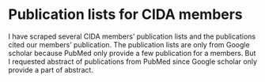 # Publication lists for CIDA members

I have scraped several CIDA members' publication lists and the publications cited our members' publication. The publication lists are only from Google scholar because PubMed only provide a few publication for a members. But I requested abstract of publications from PubMed since Google scholar only provide a part of abstract. 